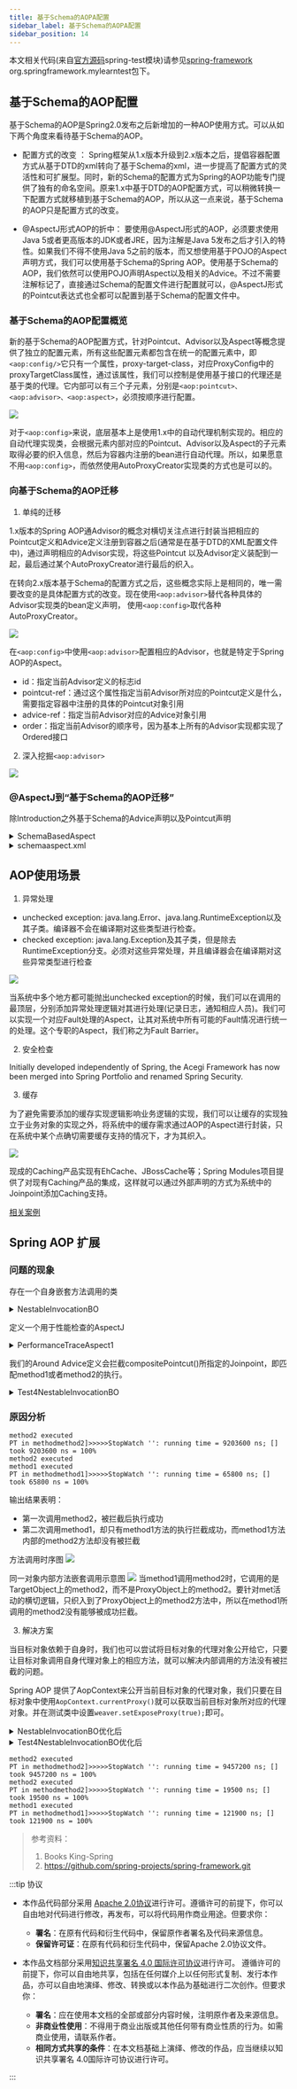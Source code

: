 ```yaml
---
title: 基于Schema的AOPA配置
sidebar_label: 基于Schema的AOPA配置
sidebar_position: 14
---
```


本文相关代码(来自[官方源码](https://github.com/spring-projects/spring-framework.git "官方源码")spring-test模块)请参见[spring-framework](https://github.com/Halcyon666/spring-framework-modified/tree/main/spring-test) org.springframework.mylearntest包下。

## 基于Schema的AOP配置

基于Schema的AOP是Spring2.0发布之后新增加的一种AOP使用方式。可以从如下两个角度来看待基于Schema的AOP。

-   配置方式的改变 ： Spring框架从1.x版本升级到2.x版本之后，提倡容器配置方式从基于DTD的xml转向了基于Schema的xml，进一步提高了配置方式的灵活性和可扩展型。同时，新的Schema的配置方式为Spring的AOP功能专门提供了独有的命名空间。原来1.x中基于DTD的AOP配置方式，可以稍微转换一下配置方式就移植到基于Schema的AOP，所以从这一点来说，基于Schema的AOP只是配置方式的改变。

-   @AspectJ形式AOP的折中： 要使用@AspectJ形式的AOP，必须要求使用Java 5或者更高版本的JDK或者JRE，因为注解是Java 5发布之后才引入的特性。如果我们不得不使用Java 5之前的版本，而又想使用基于POJO的Aspect声明方式，我们可以使用基于Schema的Spring AOP。使用基于Schema的AOP，我们依然可以使用POJO声明Aspect以及相关的Advice。不过不需要注解标记了，直接通过Schema的配置文件进行配置就可以，@AspectJ形式的Pointcut表达式也全都可以配置到基于Schema的配置文件中。

### 基于Schema的AOP配置概览

新的基于Schema的AOP配置方式，针对Pointcut、Advisor以及Aspect等概念提供了独立的配置元素，所有这些配置元素都包含在统一的配置元素中，即`<aop:config/>`它只有一个属性，proxy-target-class，对应ProxyConfig中的proxyTargetClass属性，通过该属性，我们可以控制是使用基于接口的代理还是基于类的代理。它内部可以有三个子元素，分别是`<aop:pointcut>、<aop:advisor>、<aop:aspect>`，必须按顺序进行配置。

![](https://s2.loli.net/2023/07/15/eRbMPO3Cwx1XEyL.png)

对于`<aop:config>`来说，底层基本上是使用1.x中的自动代理机制实现的。相应的自动代理实现类，会根据元素内部对应的Pointcut、Advisor以及Aspect的子元素取得必要的织入信息，然后为容器内注册的bean进行自动代理。所以，如果愿意不用`<aop:config>`，而依然使用AutoProxyCreator实现类的方式也是可以的。

### 向基于Schema的AOP迁移

1.  单纯的迁移

1.x版本的Spring AOP通Advisor的概念对横切关注点进行封装当把相应的Pointcut定义和Advice定义注册到容器之后(通常是在基于DTD的XML配置文件中)，通过声明相应的Advisor实现，将这些Pointcut
以及Advisor定义装配到一起，最后通过某个AutoProxyCreator进行最后的织入。

在转向2.x版本基于Schema的配置方式之后，这些概念实际上是相同的，唯一需要改变的是具体配置方式的改变。现在使用`<aop:advisor>`替代各种具体的Advisor实现类的bean定义声明，
使用`<aop:config>`取代各种AutoProxyCreator。

![](https://s2.loli.net/2023/07/15/HgJbXV8t4Ple9qZ.png)

在`<aop:config>`中使用`<aop:advisor>`配置相应的Advisor，也就是特定于Spring AOP的Aspect。

-   id：指定当前Advisor定义的标志id
-   pointcut-ref：通过这个属性指定当前Advisor所对应的Pointcut定义是什么，需要指定容器中注册的具体的Pointcut对象引用
-   advice-ref：指定当前Advisor对应的Advice对象引用
-   order：指定当前Advisor的顺序号，因为基本上所有的Advisor实现都实现了Ordered接口

2.  深入挖掘`<aop:advisor>`

![](https://s2.loli.net/2023/07/15/ICXHBAMW3c7z61Y.png)

### @AspectJ到“基于Schema的AOP迁移”

除Introduction之外基于Schema的Advice声明以及Pointcut声明

<details>
	<summary>SchemaBasedAspect</summary>

```java
package org.springframework.mylearntest.aop2.schemaapsect;

import org.apache.commons.lang3.exception.ExceptionUtils;
import org.apache.commons.logging.Log;
import org.apache.commons.logging.LogFactory;
import org.aspectj.lang.JoinPoint;
import org.aspectj.lang.ProceedingJoinPoint;
import org.springframework.util.StopWatch;

/**
 * @Author: WhaleFall541
 * @Date: 2020/8/12 21:33
 */
public class SchemaBasedAspect {
	public void method1() {}
	public void method2() {}

	private  final Log logger = LogFactory.getLog(SchemaBasedAspect.class);

	public void doBefore(JoinPoint jp) {
		if (logger.isInfoEnabled()) {
			logger.info("before method {" + jp.getSignature().getName()+"} execution");
		}
	}

	public void doAfterReturning(JoinPoint jp, Object retValue) {
		if (logger.isInfoEnabled()) {
			logger.info("before method {" + jp.getSignature().getName()+"} execution");
			logger.info("with return value: " + retValue);
		}
	}

	public void doAfterThrowing(RuntimeException e) {
		logger.error(ExceptionUtils.getStackTrace(e));
	}

	public void doAfter() {
		logger.warn("release system resources ,etc.");
	}

	// NOTE：第一个参数必须为ProceedingJoinPoint
	public Object doAround(ProceedingJoinPoint pjp) throws Throwable {
		StopWatch watch = new StopWatch();
		try {
			watch.start();
			return pjp.proceed();
		} finally {
			watch.stop();
			if (logger.isInfoEnabled()) {
				logger.info(watch);
			}
		}
	}
}
```

</details>

<details>
	<summary>schemaaspect.xml</summary>

```xml
<?xml version="1.0" encoding="UTF-8"?>
<beans xmlns="http://www.springframework.org/schema/beans"
	   xmlns:xsi="http://www.w3.org/2001/XMLSchema-instance"
	   xmlns:aop="http://www.springframework.org/schema/aop"
	   xsi:schemaLocation=
			   "http://www.springframework.org/schema/beans http://www.springframework.org/schema/beans/spring-beans-2.0.xsd

              	  http://www.springframework.org/schema/aop https://www.springframework.org/schema/aop/spring-aop.xsd">

	<aop:config>
		<aop:aspect id="myAspect" ref="schemaBasedAspect" order="2">
			<aop:pointcut id="privatePointcut" expression="execution(public void *.doSth())"/>
			<aop:before pointcut-ref="privatePointcut" method="doBefore"/>
			<aop:after-returning pointcut-ref="privatePointcut" method="doAfterReturning" returning="retValue"/>
			<aop:after-throwing pointcut-ref="privatePointcut" method="doAfterThrowing" throwing="e"/>
			<aop:after pointcut-ref="privatePointcut" method="doAfter"/>
			<aop:around pointcut-ref="privatePointcut" method="doAround"/>

			<!--			introduction
			types-matching 表示哪些目标对象进行Introduction逻辑织入
			implement-interface 指定新增加的Introduction行为的接口定义类型
			default-impl 指定新增加的Introduction行为的接口定义的默认实现类-->
			<aop:declare-parents types-matching="org.springframework.mylearntest.aop1.weaver.baseoninterface.MockTask"
								 implement-interface="org.springframework.mylearntest.aop1.weaver.proxyfactorybean.ICounter"
								 default-impl="org.springframework.mylearntest.aop1.weaver.proxyfactorybean.CounterImpl"/>
		</aop:aspect>
	</aop:config>


    <bean id="schemaBasedAspect" class="org.springframework.mylearntest.aop2.schemaapsect.SchemaBasedAspect"/>


</beans>
```

</details>

## AOP使用场景

1.  异常处理

-   unchecked exception: java.lang.Error、java.lang.RuntimeException以及其子类。编译器不会在编译期对这些类型进行检查。
-   checked exception: java.lang.Exception及其子类，但是除去RuntimeException分支。必须对这些异常处理，并且编译器会在编译期对这些异常类型进行检查

![](https://s2.loli.net/2023/07/15/bXHyAk8ZaFerdfB.png)

当系统中多个地方都可能抛出unchecked exception的时候，我们可以在调用的最顶层，分别添加异常处理逻辑对其进行处理(记录日志，通知相应人员)。我们可以实现一个对应Fault处理的Aspect，让其对系统中所有可能的Fault情况进行统一的处理。这个专职的Aspect，我们称之为Fault Barrier。

2.  安全检查

Initially developed independently of Spring, the Acegi Framework has now been merged into Spring Portfolio and renamed Spring Security.

3.  缓存

为了避免需要添加的缓存实现逻辑影响业务逻辑的实现，我们可以让缓存的实现独立于业务对象的实现之外，将系统中的缓存需求通过AOP的Aspect进行封装，只在系统中某个点确切需要缓存支持的情况下，才为其织入。

![](https://s2.loli.net/2023/07/15/dVmx8W5NDYSGL4g.png)

现成的Caching产品实现有EhCache、JBossCache等；Spring Modules项目提供了对现有Caching产品的集成，这样就可以通过外部声明的方式为系统中的Joinpoint添加Caching支持。

[相关案例](https://www.infoworld.com/article/2072722/extending-declarative-caching-services-for-spring.html)

## Spring AOP 扩展

### 问题的现象

存在一个自身嵌套方法调用的类

<details>
	<summary>NestableInvocationBO</summary>

```java
public class NestableInvocationBO {
    public void method1() {
        method2();
        System.out.println("method1 executed");
    }

    public void method2() {
        System.out.println("method2 executed");
    }
}
```

</details>

定义一个用于性能检查的AspectJ

<details>
	<summary>PerformanceTraceAspect1</summary>

```java
@Aspect
public class PerformanceTraceAspect1 {
    private final Log logger = LogFactory.getLog(PerformanceTraceAspect1.class);

    @Pointcut("execution(public void *.method1())")
    public void method1() {}

    @Pointcut("execution(public void *.method2())")
    public void method2() {}

    @Pointcut("method1() || method2()")
    public void compositePointcut() {}

    @Around("compositePointcut()")
    public Object performanceTrace(ProceedingJoinPoint pjp) throws Throwable {
        StopWatch watch = new StopWatch();
        try {
            watch.start();
            return pjp.proceed();
        } finally {
            watch.stop();
            System.out.println("PT in method" + pjp.getSignature().getName() + "]>>>>>" + watch.toString());
            if (logger.isInfoEnabled()) {
                logger.info("PT in method" + pjp.getSignature().getName() + "]>>>>>" + watch.toString());
            }
        }
    }
}
```

</details>

我们的Around Advice定义会拦截compositePointcut()所指定的Joinpoint，即匹配method1或者method2的执行。

<details>
	<summary>Test4NestableInvocationBO</summary>

```java
public class Test4NestableInvocationBO {
    public static void main(String[] args) {
        AspectJProxyFactory weaver = new AspectJProxyFactory(new NestableInvocationBO());
        weaver.setProxyTargetClass(true);
        weaver.addAspect(PerformanceTraceAspect1.class);
        Object proxy = weaver.getProxy();
        ((NestableInvocationBO)proxy).method2();
        ((NestableInvocationBO)proxy).method1();
    }
}
```

</details>

### 原因分析

```log
method2 executed
PT in methodmethod2]>>>>>StopWatch '': running time = 9203600 ns; [] took 9203600 ns = 100%
method2 executed
method1 executed
PT in methodmethod1]>>>>>StopWatch '': running time = 65800 ns; [] took 65800 ns = 100%
```

输出结果表明：

-   第一次调用method2，被拦截后执行成功
-   第二次调用method1，却只有method1方法的执行拦截成功，而method1方法内部的method2方法却没有被拦截

方法调用时序图
![](https://s2.loli.net/2023/07/15/pqer2USxgj7CTnL.png)

同一对象内部方法嵌套调用示意图
![](https://s2.loli.net/2023/07/15/dXsEeAV9ofqGQH8.png)
当method1调用method2时，它调用的是TargetObject上的method2，而不是ProxyObject上的method2。要针对met活动的横切逻辑，只织入到了ProxyObject上的method2方法中，所以在method1所调用的method2没有能够被成功拦截。

3.  解决方案

当目标对象依赖于自身时，我们也可以尝试将目标对象的代理对象公开给它，只要让目标对象调用自身代理对象上的相应方法，就可以解决内部调用的方法没有被拦截的问题。

Spring AOP 提供了AopContext来公开当前目标对象的代理对象，我们只要在目标对象中使用`AopContext.currentProxy()`就可以获取当前目标对象所对应的代理对象。并在测试类中设置`weaver.setExposeProxy(true);`即可。

<details>
	<summary>NestableInvocationBO优化后</summary>

```java
package org.springframework.mylearntest.aop2.aopextends;

import org.springframework.aop.framework.AopContext;

/**
 * @Author: WhaleFall541
 * @Date: 2020/8/14 0:03
 * 统一对象内方法嵌套调用的目标对象示例
 */
public class NestableInvocationBO {
    public void method1() {
        // method2(); // 优化前
        ((NestableInvocationBO)AopContext.currentProxy()).method2();//优化后
        System.out.println("method1 executed");
    }

    public void method2() {
        System.out.println("method2 executed");
    }
}
```

</details>

<details>
	<summary>Test4NestableInvocationBO优化后</summary>

```java
package org.springframework.mylearntest.aop2.aopextends;

import org.springframework.aop.aspectj.annotation.AspectJProxyFactory;

/**
 * @Author: WhaleFall541
 * @Date: 2020/8/14 0:24
 */
public class Test4NestableInvocationBO {
    public static void main(String[] args) {
        AspectJProxyFactory weaver = new AspectJProxyFactory(new NestableInvocationBO());
        weaver.setProxyTargetClass(true);
        // 要使AopContext.currentProxy()生效 需要设置exposeProxy属性为true
        weaver.setExposeProxy(true);
        weaver.addAspect(PerformanceTraceAspect1.class);
        Object proxy = weaver.getProxy();
        ((NestableInvocationBO)proxy).method2();
        ((NestableInvocationBO)proxy).method1();
    }

}
```

</details>

```log
method2 executed
PT in methodmethod2]>>>>>StopWatch '': running time = 9457200 ns; [] took 9457200 ns = 100%
method2 executed
PT in methodmethod2]>>>>>StopWatch '': running time = 19500 ns; [] took 19500 ns = 100%
method1 executed
PT in methodmethod1]>>>>>StopWatch '': running time = 121900 ns; [] took 121900 ns = 100%
```

> 参考资料：
>
> 1.  Books King-Spring
> 2.  <https://github.com/spring-projects/spring-framework.git>

:::tip 协议

-   本作品代码部分采用 [Apache 2.0协议](https://www.apache.org/licenses/LICENSE-2.0)进行许可。遵循许可的前提下，你可以自由地对代码进行修改，再发布，可以将代码用作商业用途。但要求你：
    -   **署名**：在原有代码和衍生代码中，保留原作者署名及代码来源信息。
    -   **保留许可证**：在原有代码和衍生代码中，保留Apache 2.0协议文件。

-   本作品文档部分采用[知识共享署名 4.0 国际许可协议](http://creativecommons.org/licenses/by/4.0/)进行许可。 遵循许可的前提下，你可以自由地共享，包括在任何媒介上以任何形式复制、发行本作品，亦可以自由地演绎、修改、转换或以本作品为基础进行二次创作。但要求你：
    -   **署名**：应在使用本文档的全部或部分内容时候，注明原作者及来源信息。
    -   **非商业性使用**：不得用于商业出版或其他任何带有商业性质的行为。如需商业使用，请联系作者。
    -   **相同方式共享的条件**：在本文档基础上演绎、修改的作品，应当继续以知识共享署名 4.0国际许可协议进行许可。

:::
